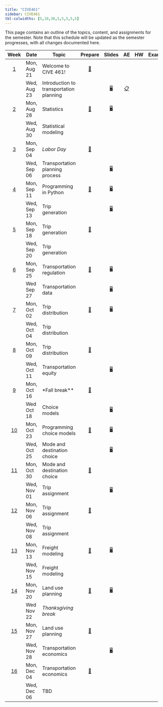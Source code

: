 ```yaml
---
title: "CIVE461"
sidebar: CIVE461
tbl-colwidths: [5,10,30,5,5,5,5,5]
---
```


This page contains an outline of the topics, content, and assignments for the semester.
Note that this schedule will be updated as the semester progresses, with all changes documented here.

::: column-screen-inset-right
|           Week            | Date        | Topic                                               |                             Prepare                             |                                   Slides                                   				|                                                       AE                                                        |                                                                                       HW                                                                                       |                            Exam                            |
|:------:|--------|--------|:------:|:------:|:------:|:------:|:------:|:------:|:------:|
|  [1](/teaching/CIVE461/weeks/week-1.html)  | Mon, Aug 21  | Welcome to CIVE 461!                               | [📖](/teaching/CIVE461/weeks/week-1.html#prepare){aria-label="Week  summary"}    |      				 																      |               |                                                                                                                                   |															|
|                           | Wed, Aug 23  | Introduction to transportation planning			|                                                                 |[🖥️](/teaching/CIVE461/slides/lec-1.html "Lecture slides"){aria-label="Lecture 1 slides"}  |       [📋](/teaching/CIVE461/ae/ae-0-travel-diary.html "Application exercise"){aria-label="Application Exercise 0 instructions"}       |                                                                                                                                                                                |                                                            |
|  [2](/weeks/week-2.html)  | Mon, Aug 28 | Statistics											|  [📖](/weeks/week-2.html#prepare){aria-label="Week 2 summary"}  | [🖥️](/teaching/CIVE461/slides/lec-2.html "Lab slides"){aria-label="Lab 2 slides"}      |                                                                                                                 |                                                                                                                                                                                |                                                            |
|                           | Wed, Aug 30 | Statistical modeling								|  																  |  																						  |                                                                                                                 |                                                                                                                                                                                |                                                            |
|  [3](/weeks/week-3.html)  | Mon, Sep 04 | *Labor Day*											| [📖](/weeks/week-3.html#prepare){aria-label="Week 3 summary"}   |                                                                            |                                                                                                                 |                                                                                                                                                                                |                                                            |
|                           | Wed, Sep 06 | Transportation planning process						|    															  |  [🖥️](/teaching/CIVE461/slides/lec-3.html "Lecture slides"){aria-label="Lecture 3 slides"}  |         |                                                                                                                                                                                |                                                            |
|  [4](/weeks/week-4.html)  | Mon, Sep 11 | Programming in Python								| [📖](/weeks/week-4.html#prepare){aria-label="Week 4 summary"}   |      [🖥️](/teaching/CIVE461/slides/lec-4.html "Lecture slides"){aria-label="Lecture 4 slides"}       |                                                                                                                 |                                                                                                                                                                                |                                                            |
|                           | Wed, Sep 13 | Trip generation										|    															  |  [🖥️](/teaching/CIVE461/slides/lec-5.html "Lecture slides"){aria-label="Lecture 5 slides"}  |                                                                                                                 |                                                                                                                                                                                |                                                            |
|  [5](/weeks/week-5.html)  | Mon, Sep 18 | Trip generation										|   [📖](/weeks/week-5.html#prepare){aria-label="Week 5 summary"} |      																				      |                                                                                                                 |                                                                                                                                                                                |                                                            |
|                           | Wed, Sep 20  | Trip generation									|   															  |  																						  |                                                                                                                 |                                                                                                                                                                                |                                                            |
|  [6](/weeks/week-6.html)  | Mon, Sep 25  | Transportation regulation							| [📖](/weeks/week-6.html#prepare){aria-label="Week 6 summary"}   |  [🖥️](/teaching/CIVE461/slides/lec-6.html "Lecture slides"){aria-label="Lecture 6 slides"}                                                                          |                                                                                                                 |                                                                                                                                                                                |                                                            |
|                           | Wed  Sep 27 | Transportation data									|                                                                 | [🖥️](/teaching/CIVE461/slides/lec-7.html "Lecture slides"){aria-label="Lecture 7 slides"}                                                                           |                                                                                                                 |                                                                                                                                                                                |  |
|  [7](/weeks/week-7.html)  | Mon, Oct 02 | Trip distribution									| [📖](/weeks/week-7.html#prepare){aria-label="Week 7 summary"}   |  [🖥️](/teaching/CIVE461/slides/lec-8.html "Lecture slides"){aria-label="Lecture 8 slides"}                                                                          |                                                                                                                 |                                                                                                                                                                                |                                                            |
|                           | Wed, Oct 04 | Trip distribution									|    															  | 																						 |          |                                                                                                                                                                                |                                                            |
|  [8](/weeks/week-8.html)  | Mon, Oct 09 | Trip distribution									| [📖](/weeks/week-8.html#prepare){aria-label="Week 8 summary"}   |                                                                            |                                                                                                                 |                                                                                                                                                                                |                                                            |
|                           | Wed, Oct 11 | Transportation equity								|    															  | [🖥️](/teaching/CIVE461/slides/lec-9.html "Lecture slides"){aria-label="Lecture 9 slides"} |       |                                                                                                                                                                                |                                                            |
|  [9](/weeks/week-9.html)  | Mon, Oct 16 | *Fall break**										| [📖](/weeks/week-9.html#prepare){aria-label="Week 9 summary"}   |                                                                            |                                                                                                                 |                                                                                                                                                                                |                                                            |
|                           | Wed  Oct 18 |  Choice models										|                                                                 | [🖥️](/teaching/CIVE461/slides/lec-10.html "Lecture slides"){aria-label="Lecture 10 slides"}                                                                           |                                                                                                                 |                                                                                                                                                                                |  |
| [10](/weeks/week-10.html) | Mon, Oct 23 | Programming choice models							| [📖](/weeks/week-10.html#prepare){aria-label="Week 10 summary"}  |  [🖥️](/teaching/CIVE461/slides/lec-11.html "Lecture slides"){aria-label="Lecture 11 slides"}                                                                          |                                                                                                                 |                                                                                                                                                                                |                                                            |
|                           | Wed, Oct 25 | Mode and destination choice							|  																	| 	[🖥️](/teaching/CIVE461/slides/lec-12.html "Lecture slides"){aria-label="Lecture 12 slides"}																						 |                |                                                                                                                                                                                |                                                            |
| [11](/weeks/week-11.html) | Mon, Oct 30 | Mode and destination choice							| [📖](/weeks/week-11.html#prepare){aria-label="Week 11 summary"}  |                                                                            |                                                                                                                 |                                                                                                                                                                                |                                                            |
|                           | Wed, Nov 01 | Trip assignment										| 																	| [🖥️](/teaching/CIVE461/slides/lec-13.html "Lecture slides"){aria-label="Lecture 13 slides"} |                                                                                                                 |                                                                                                                                                                                |                                                            |
| [12](/weeks/week-12.html) | Mon, Nov 06 | Trip assignment										| [📖](/weeks/week-12.html#prepare){aria-label="Week 12 summary"} |                                                                            |                                                                                                                 |                                                                                                                                                                                |                                                            |
|                           | Wed, Nov 08 | Trip assignment										|  																| 																								 |                                                                                                                 |                                                                                                                                                                                |                                                            |
| [13](/weeks/week-13.html) | Mon, Nov 13  | Freight modeling									| [📖](/weeks/week-13.html#prepare){aria-label="Week 13 summary"}  | [🖥️](/teaching/CIVE461/slides/lec-14.html "Lecture slides"){aria-label="Lecture 14 slides"}                                                                           |                                                                                                                 |                                                                                                                                                                                |                                                            |
|                           | Wed, Nov 15  | Freight modeling									|  																| 																								 |                                                                        |										|                                                                                                                                                                                |                                                           |
| [14](/weeks/week-14.html) | Mon, Nov 20 | Land use planning									| [📖](/weeks/week-14.html#prepare){aria-label="Week 14 summary"}      |  [🖥️](/teaching/CIVE461/slides/lec-15.html "Lecture slides"){aria-label="Lecture 15 slides"}                                                                          |                                                                                                                 |                                                                                                                                                                                |                                                            |                                                                                                                                                                                                                                                                                                                                                                                                                                                                                                                                                                                                                                                      
|                           | Wed  Nov 22         | *Thanksgiving break*						|                                                                 |                                                                            |                                                                                                                 |                                                                                                                                                                                |  |                                                                                                                                                                                                                                                                                                                                                                                                                                                                                                                                                                                                                                                      
| [15](/weeks/week-15.html) | Mon, Nov 27 | Land use planning									| [📖](/weeks/week-15.html#prepare){aria-label="Week 15 summary"} |                                                                            |                                                                                                                 |                                                                                                                                                                                |                                                            |
|                           | Wed, Nov 28 | Transportation economics							|                                                                 |  [🖥️](/teaching/CIVE461/slides/lec-16.html "Lecture slides"){aria-label="Lecture 16 slides"}                                                                          |                                                                                                                 |                                                                                                                                                                                |                                                            |
| [16](/weeks/week-16.html) | Mon, Dec 04 | Transportation economics							| [📖](/weeks/week-16.html#prepare){aria-label="Week 16 summary"}    |                                                                            |                                                                                                                 |                                                                                                                                                                                |                                                            |
|                           | Wed, Dec 06 | TBD													|                                                                 |                                                                            |                                                                                                                 |                                                                                                                                                                                |                                                            |
:::
